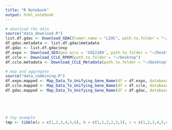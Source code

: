 ```yaml
---
title: "R Notebook"
output: html_notebook
---
```


```r
# download the data
source("data_download.R")
list.df.gdac <- Download_GDAC(tumor.name = "LIHC", path.to.folder = "~/Desktop")
df.gdac.metadata <- list.df.gdac$metadata
df.gdac <- list.df.gdac$exp
df.expo <- Download_GEO(geo.accs = 'GSE2109', path.to.folder = "~/Desktop")
df.ccle <- Download_CCLE_RPKM(path.to.folder = "~/Desktop")
df.ccle.metadata <- Download_CCLE_Metadata(path.to.folder = "~/Desktop")

# map and aggregate
source("data_combining.R")
df.expo.mapped <- Map_Data_To_Unifying_Gene_Name(df = df.expo, database.name = "EXPO")
df.ccle.mapped <- Map_Data_To_Unifying_Gene_Name(df = df.ccle, database.name = "CCLE")
df.gdac.mapped <- Map_Data_To_Unifying_Gene_Name(df = df.gdac, database.name = "GDAC")





# toy example
tmp <- tibble(a = c(1,2,3,4,5,6), b = c(1,1,2,2,3,3), c = c(1,2,3,4,5,6))



```


